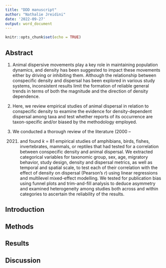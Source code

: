```yaml
---
title: "DDD manuscript"
author: "Nathalie Jreidini"
date: '2022-09-27'
output: word_document
---
```


```r
knitr::opts_chunk$set(echo = TRUE)
```

## Abstract

1.  Animal dispersive movements play a key role in maintaining
    population dynamics, and density has been suggested to impact these movements
    either by driving or inhibiting them. Although the relationship between
    conspecific density and dispersal has been explored in various study systems,
    inconsistent results limit the formation of reliable general trends in terms of
    both the magnitude and the direction of density dependence.

2.  Here, we review empirical studies of animal dispersal in
    relation to conspecific density to examine the evidence for density-dependent
    dispersal among taxa and test whether reports of its occurrence are taxon-specific
    and/or biased by the methodology employed.

3.  We conducted a thorough review of the literature (2000 --
    2021) and found *k* = 81 empirical
    studies of amphibians, birds, fishes, invertebrates, mammals, or reptiles that had
    tested for a correlation between conspecific density and animal dispersal. We extracted
    categorical variables for taxonomic group, sex, age, migratory behavior, study
    design, density and dispersal metrics, as well as temporal and spatial scale, to
    test each of their correlation with the effect of density on dispersal (Pearson's
    *r*) using linear regressions and multilevel mixed-effect modelling. We
    tested for publication bias using funnel plots and trim-and-fill analysis to
    deduce asymmetry and examined heterogeneity among studies both across and
    within categories to ascertain the reliability of the results.

## Introduction

## Methods

## Results

## Discussion
